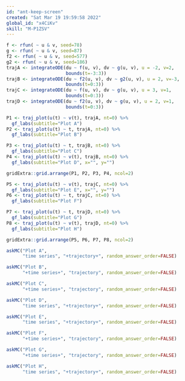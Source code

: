 ```yaml
---
id: "ant-keep-screen"
created: "Sat Mar 19 19:59:58 2022"
global_id: "x4CiKv"
skill: "M-P1ZSV"
---
```


```r
f <- rfun( ~ u & v, seed=78)
g <- rfun( ~ u & v, seed=87)
f2 <- rfun( ~ u & v, seed=577)
g2 <- rfun( ~ u & v, seed=186)
trajA <- integrateODE(du ~ f(u, v), dv ~ g(u, v), u = -2, v=2,
                      bounds(t=-3:3))
trajB <- integrateODE(du ~ f2(u, v), dv ~ g2(u, v), u = 2, v=-3,
                      bounds(t=0:3))
trajC <- integrateODE(du ~ f(u, v), dv ~ g(u, v), u = 3, v=1,
                      bounds(t=0:3))
trajD <- integrateODE(du ~ f2(u, v), dv ~ g(u, v), u = 2, v=1,
                      bounds(t=0:3))
```

```r

P1 <- traj_plot(u(t) ~ v(t), trajA, nt=0) %>%
  gf_labs(subtitle="Plot A")
P2 <- traj_plot(u(t) ~ t, trajA, nt=0) %>%
  gf_labs(subtitle="Plot B")

P3 <- traj_plot(u(t) ~ t, trajB, nt=0) %>%
  gf_labs(subtitle="Plot C")
P4 <- traj_plot(u(t) ~ v(t), trajB, nt=0) %>%
  gf_labs(subtitle="Plot D", x="", y="")

gridExtra::grid.arrange(P1, P2, P3, P4, ncol=2)
```

```r
P5 <- traj_plot(u(t) ~ v(t), trajC, nt=0) %>%
  gf_labs(subtitle="Plot E", x="", y="")
P6 <- traj_plot(u(t) ~ t, trajC, nt=0) %>%
  gf_labs(subtitle="Plot F")

P7 <- traj_plot(u(t) ~ t, trajD, nt=0) %>%
  gf_labs(subtitle="Plot G")
P8 <- traj_plot(u(t) ~ v(t), trajD, nt=0) %>%
  gf_labs(subtitle="Plot H")

gridExtra::grid.arrange(P5, P6, P7, P8, ncol=2)

```
              
```r
askMC("Plot A", 
      "time series", "+trajectory+", random_answer_order=FALSE)
```

```r
askMC("Plot B", 
      "+time series+", "trajectory", random_answer_order=FALSE)
```

```r
askMC("Plot C", 
      "+time series+", "trajectory", random_answer_order=FALSE)
```

```r
askMC("Plot D", 
      "time series", "+trajectory+", random_answer_order=FALSE)
```
 
 
```r
askMC("Plot E", 
      "time series", "+trajectory+", random_answer_order=FALSE)
```             
 
```r
askMC("Plot F", 
      "+time series+", "trajectory", random_answer_order=FALSE)
```
 
```r
askMC("Plot G", 
      "+time series+", "trajectory", random_answer_order=FALSE)
``` 
 
```r
askMC("Plot H", 
      "time series", "+trajectory+", random_answer_order=FALSE)
``` 
                 
